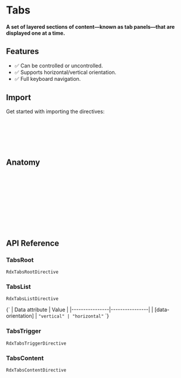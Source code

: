 
<Meta title="Primitives/Tabs" />

# Tabs

#### A set of layered sections of content—known as tab panels—that are displayed one at a time.

<Canvas sourceState="hidden" of={TabsStories.Default} />

## Features

- ✅ Can be controlled or uncontrolled.
- ✅ Supports horizontal/vertical orientation.
- ✅ Full keyboard navigation.

## Import

Get started with importing the directives:

```typescript
import {
    RdxTabsRootDirective,
    RdxTabsListDirective,
    RdxTabsTriggerDirective,
    RdxTabsContentDirective } from '@radix-ng/primitives/tabs';
```

## Anatomy

```html
<div rdxTabsRoot>
    <div rdxTabsList>
        <button rdxTabsTrigger></button>
        <button rdxTabsTrigger></button>
        <button rdxTabsTrigger></button>
    </div>
    <div rdxTabsContent></div>
    <div rdxTabsContent></div>
    <div rdxTabsContent></div>
</div>
```

## API Reference

### TabsRoot

`RdxTabsRootDirective`

<ArgTypes of={RdxTabsRootDirective} />

### TabsList

`RdxTabsListDirective`

<Markdown>
    {`
| Data attribute | Value          |
|----------------|----------------|
| [data-orientation]   | <code>"vertical" | "horizontal"</code>
`}
</Markdown>

### TabsTrigger

`RdxTabsTriggerDirective`

<ArgTypes of={RdxTabsTriggerDirective} />

### TabsContent

`RdxTabsContentDirective`

<ArgTypes of={RdxTabsContentDirective} />
